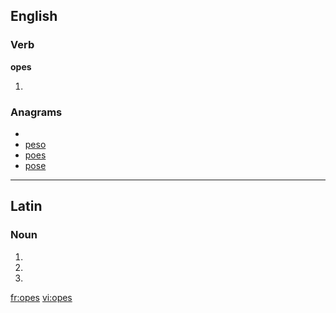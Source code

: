 ==English==

===Verb===
'''opes'''

# {{third-person singular of|[[ope]]}}

===Anagrams===
* {{alphagram|eops}}
* [[peso#English|peso]]
* [[poes#English|poes]]
* [[pose#English|pose]]

----

==Latin==

===Noun===
{{la-noun-form|opēs}}

# {{inflection of|ops|ops|nom|p|lang=la}}
# {{inflection of|ops|ops|acc|p|lang=la}}
# {{inflection of|ops|ops|voc|p|lang=la}}

[[fr:opes]]
[[vi:opes]]